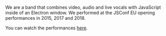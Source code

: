 We are a band that combines video, audio and live vocals with JavaScript inside of an Electron window. 
We performed at the JSConf EU opening performances in 2015, 2017 and 2018.

You can watch the performances [here](/performances).